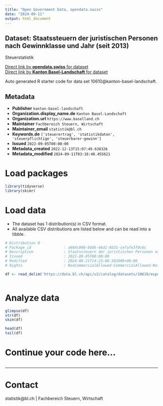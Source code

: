 ```yaml
---
title: "Open Government Data, opendata.swiss"
date: "2024-09-11"
output: html_document
---
```


## Dataset: Staatssteuern der juristischen Personen nach Gewinnklasse und Jahr (seit 2013)

Steuerstatistik

[Direct link by **opendata.swiss** for dataset](https://opendata.swiss/de/dataset/staatssteuern-der-juristischen-personen-nach-gewinnklasse-und-jahr-ab-2013)<br>
[Direct link by **Kanton Basel-Landschaft** for dataset](https://data.bl.ch/explore/dataset/10610/)

Auto generated R starter code for data set 10610@kanton-basel-landschaft.

## Metadata

- **Publisher** `kanton-basel-landschaft`
- **Organization.display_name.de** `Kanton Basel-Landschaft`
- **Organization.url** `https://www.baselland.ch`
- **Maintainer** `Fachbereich Steuern, Wirtschaft`
- **Maintainer_email** `statistik@bl.ch`
- **Keywords.de** `['steuerertrag', 'statistikdaten', 'steuerpflichtige', 'steuerbarer-gewinn']`
- **Issued** `2022-09-05T00:00:00`
- **Metadata_created** `2022-12-13T15:07:49.638326`
- **Metadata_modified** `2024-09-11T03:18:40.455621`


# Load packages

```r

library(tidyverse)
library(skimr)

```

# Load data

-   The dataset has 1 distribution(s) in CSV format.
-   All available CSV distributions are listed below and can be read into a tibble.

```r

# Distribution 0
# Package_id               : a684c040-0ddb-46d1-8b31-cefafe3f0c6c
# Description              : Staatssteuern der juristischen Personen nach Gewinnklasse und Jahr (seit 2013) (csv)
# Issued                   : 2022-09-05T00:00:00
# Modified                 : 2024-08-21T14:23:08.502000+00:00
# Rights                   : NonCommercialAllowed-CommercialAllowed-ReferenceRequired

df <- read_delim('https://data.bl.ch/api/v2/catalog/datasets/10610/exports/csv?use_labels=true')



```

# Analyze data

```r

glimpse(df)
str(df)
skim(df)

head(df)
tail(df)

```

# Continue your code here...

```r

```

------------------------------------------------------------------------

# Contact

statistik@bl.ch | Fachbereich Steuern, Wirtschaft
